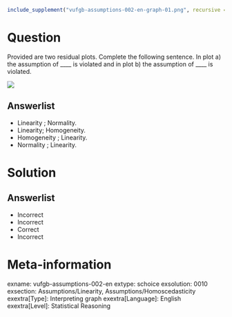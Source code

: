 ```r
include_supplement("vufgb-assumptions-002-en-graph-01.png", recursive = TRUE)
```
Question
========
  
Provided are two residual plots. Complete the following sentence. In plot a) the assumption of ____ is violated and in plot b) the assumption of ____ is violated.

![](vufgb-assumptions-002-en-graph-01.png) 
  
Answerlist
----------
* Linearity ;  Normality.
* Linearity; Homogeneity.
* Homogeneity ; Linearity.
* Normality ; Linearity.

Solution
========

Answerlist
----------
* Incorrect
* Incorrect
* Correct
* Incorrect

Meta-information
================
exname: vufgb-assumptions-002-en
extype: schoice
exsolution: 0010
exsection: Assumptions/Linearity, Assumptions/Homoscedasticity
exextra[Type]: Interpreting graph
exextra[Language]: English
exextra[Level]: Statistical Reasoning
